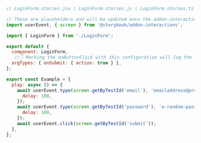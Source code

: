 ```js
// LoginForm.stories.jsx | LoginForm.stories.js | LoginForm.stories.ts | LoginForm.stories.tsx

// These are placeholders and will be updated once the addon-interactions is out
import userEvent, { screen } from '@storybook/addon-interactions';

import { LoginForm } from './LoginForm';

export default {
  component: LoginForm,
   //👇 Marking the onButtonClick with this configuration will log the event in the Actions panel
  argTypes: { onSubmit: { action: true } },
};

export const Example = {
  play: async () => {
    await userEvent.type(screen.getByTestId('email'), 'emailaddress@provider.com', {
      delay: 100,
    });
    await userEvent.type(screen.getByTestId('password'), 'a-random-password'{
      delay: 100,
    });
    await userEvent.click(screen.getByTestId('submit'));
  },
};
```
